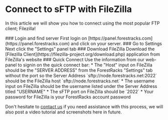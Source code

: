 
# Connect to sFTP with FileZilla

In this article we will show you how to connect using the most popular FTP client; Filezilla!

<Steps>
### Login and find server
First login on [https://panel.forestracks.com](https://panel.forestracks.com) and click on your server.
### Go to Settings
Next click the "Settings" panel tab
### Download FileZilla
Download the [Filezilla Client](https://filezilla-project.org/download.php) application from FileZilla's website
### Quick Connect
Use the information from our web-panel to signin on the quick connect bar:
* The "Host" input on FileZilla should be the "SERVER ADDRESS" from the ForestRacks "Settings" tab without the port so the Server Address `sftp://node.forestracks.net:2022` should be the FileZilla host `sftp://node.forestracks.net`
* The username input on FileZilla should be the username listed under the Server Address titled "USERNAME"
* The sFTP port on FileZilla should be `2022`
* Your password for FileZilla is your ForestRacks account password
</Steps>

Don't hesitate to [contact us](/about/contact-us) if you need assistance with this process, we will also post a video tutorial and screenshots here in future.
